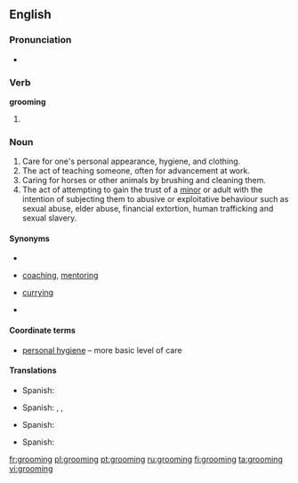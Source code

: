 ==English==

===Pronunciation===
* {{rhymes|uːmɪŋ}}

===Verb===
'''grooming'''

# {{present participle of|[[groom]]}}

===Noun===
{{en-noun}}

# Care for one's personal appearance, hygiene, and clothing.
# The act of teaching someone, often for advancement at work.
# Caring for horses or other animals by brushing and cleaning them.
# The act of attempting to gain the trust of a [[minor]] or adult with the intention of subjecting them to abusive or exploitative behaviour such as sexual abuse, elder abuse, financial extortion, human trafficking and sexual slavery.

====Synonyms====
* {{sense|care for one's appearance}}
* {{sense|act of teaching}} [[coaching]], [[mentoring]]
* {{sense|caring for horses}} [[curry]]ing
* {{sense|attempting to gain the trust of a minor}}

====Coordinate terms====
* {{sense|care for one's appearance}} [[personal hygiene]] – more basic level of care

====Translations====

{{trans-top|care for one's appearance}}
* Spanish: {{t-|es|arreglo|m}}
{{trans-mid}}
{{trans-bottom}}

{{trans-top|act of teaching}}
* Spanish: {{t-|es|adiestramiento|m}}, {{t+|es|entrenamiento|m}}, {{t|es|capacitación|f}}
{{trans-mid}}
{{trans-bottom}}

{{trans-top|caring for horses}}
* Spanish: {{t|es|acicaladura|f}}
{{trans-mid}}
{{trans-bottom}}

{{trans-top|attempting to gain the trust of a minor}}
* Spanish: {{qualifier|Mexico}} {{t|es|sonsaque|m}}
{{trans-mid}}
{{trans-bottom}}

[[fr:grooming]]
[[pl:grooming]]
[[pt:grooming]]
[[ru:grooming]]
[[fi:grooming]]
[[ta:grooming]]
[[vi:grooming]]